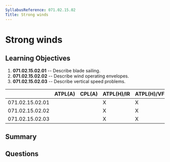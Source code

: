 ```yaml
---
SyllabusReference: 071.02.15.02
Title: Strong winds
---
```


# Strong winds

## Learning Objectives

1. **071.02.15.02.01** -- Describe blade sailing.
2. **071.02.15.02.02** -- Describe wind operating envelopes.
3. **071.02.15.02.03** -- Describe vertical speed problems.

|                 | ATPL(A) | CPL(A) | ATPL(H)/IR | ATPL(H)/VFR | CPL(H) | IR  | CBIR(A) |
| --------------- | ------- | ------ | ---------- | ----------- | ------ | --- | ------- |
| 071.02.15.02.01 |         |        | X          | X           | X      |     |         |
| 071.02.15.02.02 |         |        | X          | X           | X      |     |         |
| 071.02.15.02.03 |         |        | X          | X           | X      |     |         |

## Summary

## Questions
